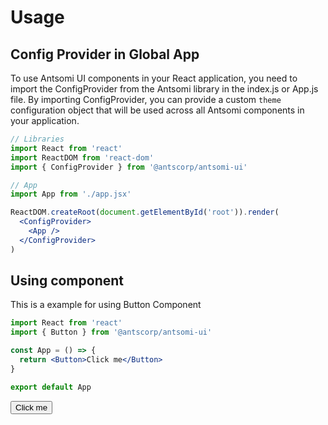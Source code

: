 
<Meta title="Home/Usage" />

# Usage

## Config Provider in Global App

To use Antsomi UI components in your React application, you need to import the ConfigProvider from the Antsomi library in the index.js or App.js file. By importing ConfigProvider, you can provide a custom `theme` configuration object that will be used across all Antsomi components in your application.

```jsx
// Libraries
import React from 'react'
import ReactDOM from 'react-dom'
import { ConfigProvider } from '@antscorp/antsomi-ui'

// App
import App from './app.jsx'

ReactDOM.createRoot(document.getElementById('root')).render(
  <ConfigProvider>
    <App />
  </ConfigProvider>
)
```

## Using component

This is a example for using Button Component

```jsx
import React from 'react'
import { Button } from '@antscorp/antsomi-ui'

const App = () => {
  return <Button>Click me</Button>
}

export default App
```

<Story name="Example">
  <Button>Click me</Button>
</Story>
